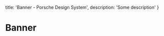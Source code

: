 
  title: 'Banner - Porsche Design System',
  description: 'Some description'
}

# Banner <ComponentStatus tagName="p-banner"></ComponentStatus>

<TableOfContents headings={[]} />
